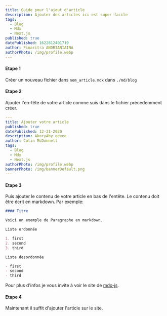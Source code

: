 ```yaml
---
title: Guide pour l'ajout d'article
description: Ajouter des articles ici est super facile
tags:
  - Blog
  - Mdx
  - Next.js
published: true
datePublished: 1622812401719
author: Finaritra ANDRIANIAINA
authorPhoto: /img/profile.webp
---
```


#### Etape 1

Créer un nouveau fichier dans `nom_article.mdx` dans `./md/blog`

#### Etape 2

Ajouter l'en-tête de votre article comme suis dans le fichier précedemment créer.

```yaml
---
title: Ajouter votre article
published: true
datePublished: 12-31-2020
description: AkoryAby eeeee
author: Colin McDonnell
tags:
  - Blog
  - Mdx
  - Next.js
authorPhoto: /img/profile.webp
bannerPhoto: /img/bannerDefault.png
---
```

#### Etape 3

Puis ajouter le contenu de votre article en bas de l'entête. Le contenu doit être écrit en markdown.
Par exemple:

```markdown
#### Titre

Voici un exemple de Paragraphe en markdown.

Liste ordonnée

1. first
2. second
3. third

Liste desordonnée

- first
- second
- third
```

Pour plus d'infos je vous invite à voir le site de [mdx-js][mdx].

#### Etape 4

Maintenant il suffit d'ajouter l'article sur le site.

[mdx]: https://mdxjs.com/getting-started/#table-of-components
